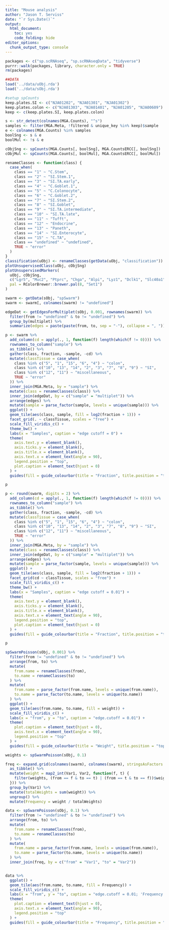 ```yaml
---
title: "Mouse analysis"
author: "Jason T. Serviss"
date: "`r Sys.Date()`"
output:
  html_document:
    toc: yes
    code_folding: hide
editor_options: 
  chunk_output_type: console
---
```


```r
packages <- c("sp.scRNAseq", "sp.scRNAseqData", "tidyverse")
purrr::walk(packages, library, character.only = TRUE)
rm(packages)

##DATA
load('../data/uObj.rda')
load('../data/sObj.rda')
```

```r
#setup spCounts
keep.plates.SI <- c("NJA01202", "NJA01301", "NJA01302")
keep.plates.colon <- c("NJA01303", "NJA01401", "NJA01205", "NJA00609")
keep <- c(keep.plates.SI, keep.plates.colon)

s <- str_detect(colnames(MGA.Counts), "^s")
samples <- filter(MGA.Meta, !filtered & unique_key %in% keep)$sample
e <- colnames(MGA.Counts) %in% samples
boolSng <- s & e
boolMul <- !s & e

cObjSng <- spCounts(MGA.Counts[, boolSng], MGA.CountsERCC[, boolSng])
cObjMul <- spCounts(MGA.Counts[, boolMul], MGA.CountsERCC[, boolMul])
```

```r
renameClasses <- function(class) {
  case_when(
    class == "1" ~ "C.Stem",
    class == "2" ~ "SI.Stem.1",
    class == "3" ~ "SI.TA.early",
    class == "4" ~ "C.Goblet.1",
    class == "5" ~ "C.Colonocyte",
    class == "6" ~ "C.Goblet.2",
    class == "7" ~ "SI.Stem.2",
    class == "8" ~ "SI.Goblet",
    class == "9" ~ "SI.TA.intermediate",
    class == "10" ~ "SI.TA.late",
    class == "11" ~ "Tufft",
    class == "12" ~ "Endocrine",
    class == "13" ~ "Paneth",
    class == "14" ~ "SI.Enterocyte",
    class == "15" ~ "C.TA",
    class == "undefined" ~ "undefined", 
    TRUE ~ "error"
  )
}
classification(uObj) <- renameClasses(getData(uObj, "classification"))
plotUnsupervisedClass(uObj, cObjSng)
plotUnsupervisedMarkers(
  uObj, cObjSng,
  c("Lgr5", "Muc2", "Ptprc", "Chga", "Alpi", "Lyz1", "Dclk1", "Slc40a1"), 
  pal = RColorBrewer::brewer.pal(8, "Set1")
)
```

```r
swarm <- getData(sObj, "spSwarm")
swarm <- swarm[, colnames(swarm) != "undefined"]

edgeDat <- getEdgesForMultiplet(sObj, 0.001, rownames(swarm)) %>%
  filter(from != "undefined" & to != "undefined") %>%
  group_by(multiplet) %>%
  summarize(edges = paste(paste(from, to, sep = "-"), collapse = ", "))

p <- swarm %>%
  add_column(cd = apply(., 1, function(f) length(which(f != 0)))) %>%
  rownames_to_column("sample") %>%
  as_tibble() %>%
  gather(class, fraction, -sample, -cd) %>%
  mutate(classTissue = case_when(
    class %in% c("5", "1", "15", "6", "4") ~ "colon", 
    class %in% c("10", "13", "14", "2", "3", "7", "8", "9") ~ "SI",
    class %in% c("12", "11") ~ "miscellaneous", 
    TRUE ~ "error"
  )) %>%
  inner_join(MGA.Meta, by = "sample") %>%
  mutate(class = renameClasses(class)) %>%
  inner_join(edgeDat, by = c("sample" = "multiplet")) %>%
  arrange(edges) %>%
  mutate(sample = parse_factor(sample, levels = unique(sample))) %>%
  ggplot() +
  geom_tile(aes(class, sample, fill = log2(fraction + 1))) +
  facet_grid(. ~ classTissue, scales = "free") +
  scale_fill_viridis_c() +
  theme_bw() +
  labs(x = "Samples", caption = "edge cutoff = 0") +
  theme(
    axis.text.y = element_blank(),
    axis.ticks.y = element_blank(),
    axis.title.x = element_blank(),
    axis.text.x = element_text(angle = 90),
    legend.position = "top",
    plot.caption = element_text(hjust = 0)
  ) +
  guides(fill = guide_colourbar(title = "Fraction", title.position = "top", title.hjust = 0.5))

p
```

```r
p <- round(swarm, digits = 2) %>%
  add_column(cd = apply(., 1, function(f) length(which(f != 0)))) %>%
  rownames_to_column("sample") %>%
  as_tibble() %>%
  gather(class, fraction, -sample, -cd) %>%
  mutate(classTissue = case_when(
    class %in% c("5", "1", "15", "6", "4") ~ "colon", 
    class %in% c("10", "13", "14", "2", "3", "7", "8", "9") ~ "SI",
    class %in% c("12", "11") ~ "miscellaneous", 
    TRUE ~ "error"
  )) %>%
  inner_join(MGA.Meta, by = "sample") %>%
  mutate(class = renameClasses(class)) %>%
  inner_join(edgeDat, by = c("sample" = "multiplet")) %>%
  arrange(edges) %>%
  mutate(sample = parse_factor(sample, levels = unique(sample))) %>%
  ggplot() +
  geom_tile(aes(class, sample, fill = log2(fraction + 1))) +
  facet_grid(cd ~ classTissue, scales = "free") +
  scale_fill_viridis_c() +
  theme_bw() +
  labs(x = "Samples", caption = "edge cutoff = 0.01") +
  theme(
    axis.text.y = element_blank(),
    axis.ticks.y = element_blank(),
    axis.title.x = element_blank(),
    axis.text.x = element_text(angle = 90),
    legend.position = "top",
    plot.caption = element_text(hjust = 0)
  ) +
  guides(fill = guide_colourbar(title = "Fraction", title.position = "top", title.hjust = 0.5))

p
```

```r
spSwarmPoisson(sObj, 0.001) %>%
  filter(from != "undefined" & to != "undefined") %>%
  arrange(from, to) %>%
  mutate(
    from.name = renameClasses(from),
    to.name = renameClasses(to)
  ) %>%
  mutate(
    from.name = parse_factor(from.name, levels = unique(from.name)),
    to.name = parse_factor(to.name, levels = unique(to.name))
  ) %>%
  ggplot() +
  geom_tile(aes(from.name, to.name, fill = weight)) +
  scale_fill_viridis_c() +
  labs(x = "from", y = "to", caption = "edge.cutoff = 0.01") +
  theme(
    plot.caption = element_text(hjust = 0),
    axis.text.x = element_text(angle = 90),
    legend.position = "top"
  ) +
  guides(fill = guide_colourbar(title = "Weight", title.position = "top", title.hjust = 0.5))
```

```r
weights <- spSwarmPoisson(sObj, 0.1)

freq <- expand.grid(colnames(swarm), colnames(swarm), stringsAsFactors = FALSE) %>%
  as_tibble() %>%
  mutate(weight = map2_int(Var1, Var2, function(f, t) {
    filter(weights, (from == f & to == t) | (from == t & to == f))$weight
  })) %>%
  group_by(Var1) %>%
  mutate(totalWeights = sum(weight)) %>%
  ungroup() %>%
  mutate(Frequency = weight / totalWeights)

data <- spSwarmPoisson(sObj, 0.1) %>%
  filter(from != "undefined" & to != "undefined") %>%
  arrange(from, to) %>%
  mutate(
    from.name = renameClasses(from),
    to.name = renameClasses(to)
  ) %>%
  mutate(
    from.name = parse_factor(from.name, levels = unique(from.name)),
    to.name = parse_factor(to.name, levels = unique(to.name))
  ) %>%
  inner_join(freq, by = c("from" = "Var1", "to" = "Var2"))


data %>%
  ggplot() +
  geom_tile(aes(from.name, to.name, fill = Frequency)) +
  scale_fill_viridis_c() +
  labs(x = "from", y = "to", caption = "edge.cutoff = 0.01; 'Frequency' is the frequency of 'from' interaction with 'to'.") +
  theme(
    plot.caption = element_text(hjust = 0),
    axis.text.x = element_text(angle = 90),
    legend.position = "top"
  ) +
  guides(fill = guide_colourbar(title = "Frequency", title.position = "top", title.hjust = 0.5))
```

